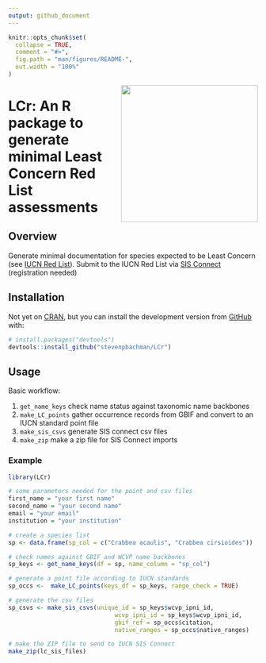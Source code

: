 ```yaml
---
output: github_document
---
```


```r
knitr::opts_chunk$set(
  collapse = TRUE,
  comment = "#>",
  fig.path = "man/figures/README-",
  out.width = "100%"
)
```
<a href="https://matildabrown.github.io/rWCVP/"><img src="man/figures/logo.png" align="right" height="276"/></a>   

# LCr: An R package to generate minimal Least Concern Red List assessments

## Overview

Generate minimal documentation for species expected to be Least Concern (see [IUCN Red List](https://www.iucnredlist.org/)). Submit to the IUCN Red List via [SIS Connect](https://connect.iucnredlist.org/) (registration needed)

## Installation

Not yet on [CRAN](https://CRAN.R-project.org), but you can install the development version from [GitHub](https://github.com/) with:

``` r
# install.packages("devtools")
devtools::install_github("stevenpbachman/LCr")
```

## Usage

Basic workflow:

1.  `get_name_keys` check name status against taxonomic name backbones
2.  `make_LC_points` gather occurrence records from GBIF and convert to an IUCN standard point file
3.  `make_sis_csvs` generate SIS connect csv files
4.  `make_zip` make a zip file for SIS Connect imports

### Example

```r
library(LCr)

# some parameters needed for the point and csv files
first_name = "your first name"
second_name = "your second name"
email = "your email"
institution = "your institution"

# create a species list
sp <- data.frame(sp_col = c("Crabbea acaulis", "Crabbea cirsioides"))

# check names against GBIF and WCVP name backbones 
sp_keys <- get_name_keys(df = sp, name_column = "sp_col")

# generate a point file according to IUCN standards
sp_occs <-  make_LC_points(keys_df = sp_keys, range_check = TRUE)

# generate the csv files
sp_csvs <- make_sis_csvs(unique_id = sp_keys$wcvp_ipni_id,
                              wcvp_ipni_id = sp_keys$wcvp_ipni_id,
                              gbif_ref = sp_occs$citation,
                              native_ranges = sp_occs$native_ranges)

# make the ZIP file to send to IUCN SIS Connect
make_zip(lc_sis_files)

```
